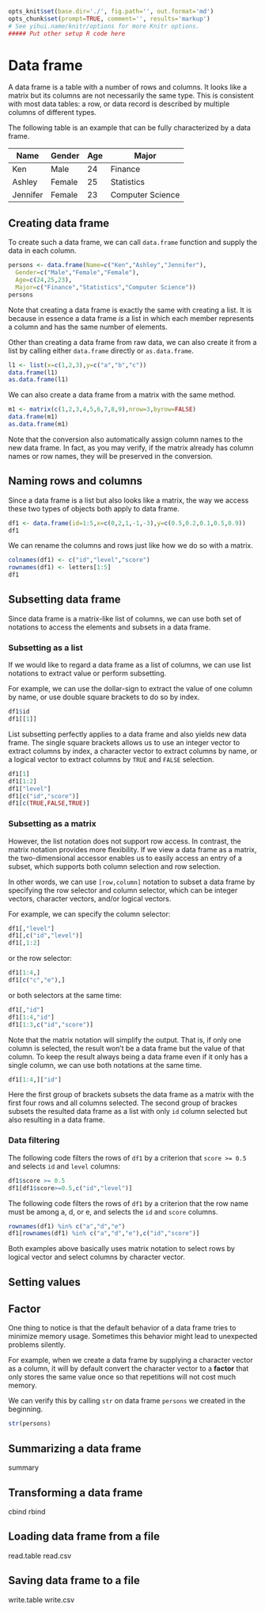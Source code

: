 ```r
opts_knit$set(base.dir='./', fig.path='', out.format='md')
opts_chunk$set(prompt=TRUE, comment='', results='markup')
# See yihui.name/knitr/options for more Knitr options.
##### Put other setup R code here

```

# Data frame

A data frame is a table with a number of rows and columns. It looks like a matrix but its columns are not necessarily the same type. This is consistent with most data tables: a row, or data record is described by multiple columns of different types.

The following table is an example that can be fully characterized by a data frame.

| Name     | Gender | Age | Major            |
|----------|--------|-----|------------------|
| Ken      | Male   | 24  | Finance          |
| Ashley   | Female | 25  | Statistics       |
| Jennifer | Female | 23  | Computer Science |

## Creating data frame

To create such a data frame, we can call `data.frame` function and supply the data in each column.

```r
persons <- data.frame(Name=c("Ken","Ashley","Jennifer"),
  Gender=c("Male","Female","Female"),
  Age=c(24,25,23),
  Major=c("Finance","Statistics","Computer Science"))
persons
```

Note that creating a data frame is exactly the same with creating a list. It is because in essence a data frame *is* a list in which each member represents a column and has the same number of elements.

Other than creating a data frame from raw data, we can also create it from a list by calling either `data.frame` directly or `as.data.frame`.

```r
l1 <- list(x=c(1,2,3),y=c("a","b","c"))
data.frame(l1)
as.data.frame(l1)
```

We can also create a data frame from a matrix with the same method.

```r
m1 <- matrix(c(1,2,3,4,5,6,7,8,9),nrow=3,byrow=FALSE)
data.frame(m1)
as.data.frame(m1)
```

Note that the conversion also automatically assign column names to the new data frame. In fact, as you may verify, if the matrix already has column names or row names, they will be preserved in the conversion.

## Naming rows and columns

Since a data frame is a list but also looks like a matrix, the way we access these two types of objects both apply to data frame.

```r
df1 <- data.frame(id=1:5,x=c(0,2,1,-1,-3),y=c(0.5,0.2,0.1,0.5,0.9))
df1
```

We can rename the columns and rows just like how we do so with a matrix.

```r
colnames(df1) <- c("id","level","score")
rownames(df1) <- letters[1:5]
df1
```

## Subsetting data frame

Since data frame is a matrix-like list of columns, we can use both set of notations to access the elements and subsets in a data frame.

### Subsetting as a list

If we would like to regard a data frame as a list of columns, we can use list notations to extract value or perform subsetting.

For example, we can use the dollar-sign to extract the value of one column by name, or use double square brackets to do so by index.

```r
df1$id
df1[[1]]
```

List subsetting perfectly applies to a data frame and also yields new data frame. The single square brackets allows us to use an integer vector to extract columns by index, a character vector to extract columns by name, or a logical vector to extract columns by `TRUE` and `FALSE` selection.

```r
df1[1]
df1[1:2]
df1["level"]
df1[c("id","score")]
df1[c(TRUE,FALSE,TRUE)]
```

### Subsetting as a matrix

However, the list notation does not support row access. In contrast, the matrix notation provides more flexibility. If we view a data frame as a matrix, the two-dimensional accessor enables us to easily access an entry of a subset, which supports both column selection and row selection.

In other words, we can use `[row,column]` notation to subset a data frame by specifying the row selector and column selector, which can be integer vectors, character vectors, and/or logical vectors.

For example, we can specify the column selector:

```r
df1[,"level"]
df1[,c("id","level")]
df1[,1:2]
```

or the row selector:

```r
df1[1:4,]
df1[c("c","e"),]
```

or both selectors at the same time:

```r
df1[,"id"]
df1[1:4,"id"]
df1[1:3,c("id","score")]
```

Note that the matrix notation will simplify the output. That is, if only one column is selected, the result won't be a data frame but the value of that column. To keep the result always being a data frame even if it only has a single column, we can use both notations at the same time.

```r
df1[1:4,]["id"]
```

Here the first group of brackets subsets the data frame as a matrix with the first four rows and all columns selected. The second group of brackes subsets the resulted data frame as a list with only `id` column selected but also resulting in a data frame.

### Data filtering

The following code filters the rows of `df1` by a criterion that `score >= 0.5` and selects `id` and `level` columns:

```r
df1$score >= 0.5
df1[df1$score>=0.5,c("id","level")]
```

The following code filters the rows of `df1` by a criterion that the row name must be among a, d, or e, and selects the `id` and `score` columns.

```r
rownames(df1) %in% c("a","d","e")
df1[rownames(df1) %in% c("a","d","e"),c("id","score")]
```

Both examples above basically uses matrix notation to select rows by logical vector and select columns by character vector.

## Setting values



## Factor

One thing to notice is that the default behavior of a data frame tries to minimize memory usage. Sometimes this behavior might lead to unexpected problems silently.

For example, when we create a data frame by supplying a character vector as a column, it  will by default convert the character vector to a **factor** that only stores the same value once so that repetitions will not cost much memory.

We can verify this by calling `str` on data frame `persons` we created in the beginning.

```r
str(persons)
```

## Summarizing a data frame

summary

## Transforming a data frame

cbind
rbind

## Loading data frame from a file

read.table
read.csv

## Saving data frame to a file

write.table
write.csv
